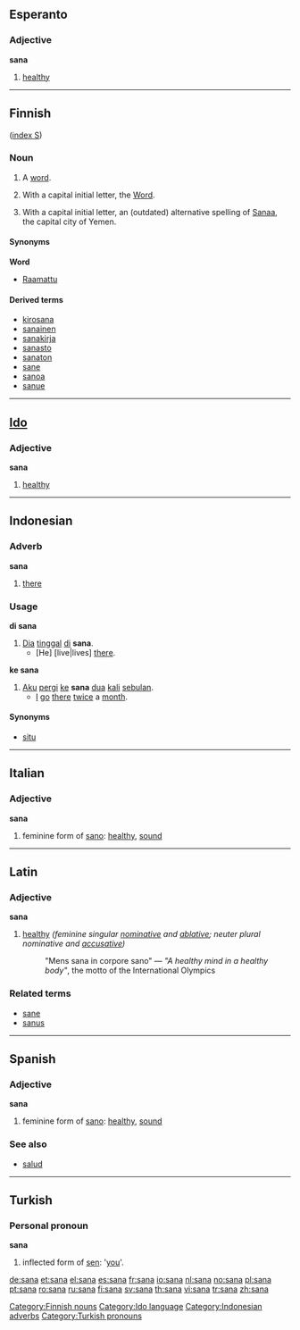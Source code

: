 ==Esperanto==
===Adjective===
'''sana'''

# [[healthy]]

----

==Finnish==
([[Wiktionary:Finnish_index_s|index S]])

===Noun===
{{fi-noun}}

# A [[word]].
# {{religion|lang=fi}} With a capital initial letter, the [[Word]].
# With a capital initial letter, an (outdated) alternative spelling of [[Sanaa]], the capital city of Yemen.

====Synonyms====
'''Word'''
*[[Raamattu]]

====Derived terms====
*[[kirosana]]
*[[sanainen]]
*[[sanakirja]]
*[[sanasto]]
*[[sanaton]]
*[[sane]]
*[[sanoa]]
*[[sanue]]

[[Category:Finnish nouns]]

----

==[[Ido]]==
[[Category:Ido language]]
===Adjective===
'''sana'''

# [[healthy]]

----

==Indonesian==
===Adverb===
'''sana'''

# [[there]]

===Usage===
'''di sana'''
# [[Dia]] [[tinggal]] [[di]] '''sana'''.
#* [He] [live|lives] [[there]].

'''ke sana'''
# [[aku|Aku]] [[pergi]] [[ke]] '''sana''' [[dua]] [[kali]] [[bulan|sebulan]].
#* [[I]] [[go]] [[there]] [[twice]] a [[month]].

====Synonyms====
* [[situ]]

[[Category:Indonesian adverbs]]

----

==Italian==
===Adjective===
'''sana''' {{f}}

# feminine form of [[sano]]: [[healthy]], [[sound]]

----

==Latin==
===Adjective===
'''sana''' {{f}}

# [[healthy]] ''(feminine singular [[nominative]] and [[ablative]]; neuter plural nominative and [[accusative]])''
#: "Mens sana in corpore sano" — ''"A healthy mind in a healthy body"'', the motto of the International Olympics

===Related terms===
*[[sane]]
*[[sanus]]

----

==Spanish==
===Adjective===
'''sana''' {{f}}

# feminine form of [[sano]]: [[healthy]], [[sound]]

===See also===
*[[salud]] {{f}}

----

==Turkish==
===Personal pronoun===
'''sana'''

#inflected form of [[sen]]: '[[you]]'.

[[Category:Turkish pronouns]]

[[de:sana]]
[[et:sana]]
[[el:sana]]
[[es:sana]]
[[fr:sana]]
[[io:sana]]
[[nl:sana]]
[[no:sana]]
[[pl:sana]]
[[pt:sana]]
[[ro:sana]]
[[ru:sana]]
[[fi:sana]]
[[sv:sana]]
[[th:sana]]
[[vi:sana]]
[[tr:sana]]
[[zh:sana]]